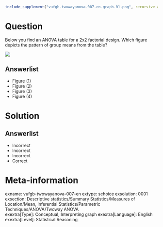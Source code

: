 ```r
include_supplement("vufgb-twowayanova-007-en-graph-01.png", recursive = TRUE)
```
Question
========
  
Below you find an ANOVA table for a 2x2 factorial design. Which figure depicts the pattern of group means from the table? 

![](vufgb-twowayanova-007-en-graph-01.png) 
  
Answerlist
----------
* Figure (1)
* Figure (2)
* Figure (3)
* Figure (4)

Solution
========

Answerlist
----------
* Incorrect
* Incorrect
* Incorrect
* Correct

Meta-information
================
exname: vufgb-twowayanova-007-en
extype: schoice
exsolution: 0001
exsection: Descriptive statistics/Summary Statistics/Measures of Location/Mean, Inferential Statistics/Parametric Techniques/ANOVA/Twoway ANOVA  
exextra[Type]: Conceptual, Interpreting graph
exextra[Language]: English
exextra[Level]: Statistical Reasoning
